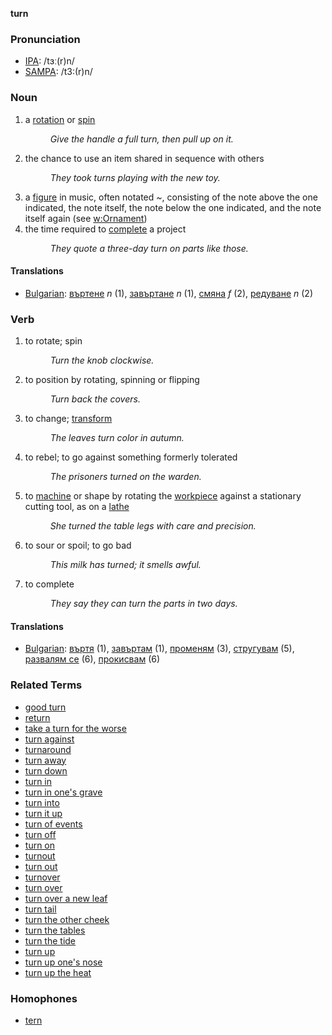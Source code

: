 '''turn'''
=== Pronunciation ===
*[[w:IPA|IPA]]: /tɜː(r)n/
*[[w:SAMPA|SAMPA]]: /t3:(r)n/
=== Noun ===
# a [[rotate|rotation]] or [[spin]]
#:''Give the handle a full turn, then pull up on it.''
# the chance to use an item shared in sequence with others
#: ''They took turns playing with the new toy.''
# a [[figure]] in music, often notated ''~'', consisting of the note above the one indicated, the note itself, the note below the one indicated, and the note itself again (see [[w:Ornament]])
# the time required to [[complete]] a project
#: ''They quote a three-day turn on parts like those.''

==== Translations ====

*[[Bulgarian]]: [[въртене]] ''n'' (1), [[завъртане]] ''n'' (1), [[смяна]] ''f'' (2), [[редуване]] ''n'' (2)

=== Verb ===
# to rotate; spin
#: ''Turn the knob clockwise.''
# to position by rotating, spinning or flipping
#: ''Turn back the covers.''
# to change; [[transform]]
#: ''The leaves turn color in autumn.''
# to rebel; to go against something formerly tolerated
#: ''The prisoners turned on the warden.''
# to [[machine]] or shape by rotating the [[workpiece]] against a stationary cutting tool, as on a [[lathe]]
#: ''She turned the table legs with care and precision.''
# to sour or spoil; to go bad
#: ''This milk has turned; it smells awful.''
# to complete
#: ''They say they can turn the parts in two days.''

==== Translations ====

*[[Bulgarian]]: [[въртя]] (1), [[завъртам]] (1), [[променям]] (3), [[стругувам]] (5), [[развалям се]] (6), [[прокисвам]] (6)

=== Related Terms ===
*[[good turn]]
*[[return]]
*[[take a turn for the worse]]
*[[turn against]]
*[[turnaround]]
*[[turn away]]
*[[turn down]]
*[[turn in]]
*[[turn in one's grave]]
*[[turn into]]
*[[turn it up]]
*[[turn of events]]
*[[turn off]]
*[[turn on]]
*[[turnout]]
*[[turn out]]
*[[turnover]]
*[[turn over]]
*[[turn over a new leaf]]
*[[turn tail]]
*[[turn the other cheek]]
*[[turn the tables]]
*[[turn the tide]]
*[[turn up]]
*[[turn up one's nose]]
*[[turn up the heat]]

=== Homophones ===
*[[tern]]